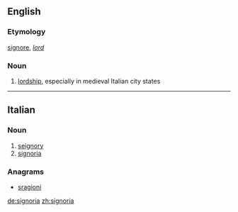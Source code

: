 {{also|Signoria}}
==English==

===Etymology===
{{etyl|la|en}} [[signore]], ''[[lord]]''

===Noun===
{{wikipedia}}
{{en-noun|-}}

# [[lordship]], especially in medieval Italian city states

----

==Italian==

===Noun===
{{wikipedia|Signoria cittadina|lang=it}}
{{it-noun|f|signorie}}

# [[seignory]]
# [[#English|signoria]]

===Anagrams===
* [[sragioni#Italian|sragioni]]

[[de:signoria]]
[[zh:signoria]]